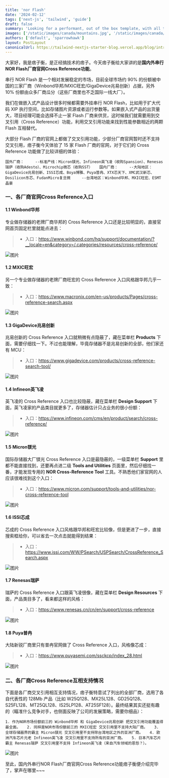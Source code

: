 ```yaml
---
title: 'nor Flash'
date: '2024-02-12'
tags: ['next-js', 'tailwind', 'guide']
draft: false
summary: 'Looking for a performant, out of the box template, with all the best in web technology to support your blogging needs? Checkout the Tailwind Nextjs Starter Blog template.'
images: ['/static/images/canada/mountains.jpg', '/static/images/canada/toronto.jpg']
authors: ['default', 'sparrowhawk']
layout: PostLayout
canonicalUrl: https://tailwind-nextjs-starter-blog.vercel.app/blog/introducing-tailwind-nextjs-starter-blog
---
```


大家好，我是痞子衡，是正经搞技术的痞子。今天痞子衡给大家讲的是**国内外串行NOR Flash厂商官网Cross Reference功能**。

串行 NOR Flash 是一个相对发展稳定的市场，目前全球市场约 90% 的份额被中国的三家厂商（Winbond华邦/MXIC旺宏/GigaDevice兆易创新）占据，另外 10% 份额由众多厂商瓜分（这些厂商里也不乏国际一线大厂）。

我们在做嵌入式产品设计很多时候都需要外挂串行 NOR Flash，比如用于扩大代码 XIP 执行空间，比如存储图片资源或者运行参数等。如果嵌入式产品的出货量大，项目经理可能会选择不止一家 Flash 厂商来供货，这时候我们就需要用到交叉引用（Cross Reference）功能，利用交叉引用功能来找到性能参数相近的两颗 Flash 互相替代。

大部分 Flash 厂商的官网上都做了交叉引用功能，少部分厂商官网暂时还不支持交叉引用，痞子衡今天体验了 15 家 Flash 厂商的官网，对于它们的 Cross Reference 功能做了比较详细的体验：

`国外厂商：     --标准产线：Micron镁光、Infineon英飞凌（收购Spansion）、Renesas瑞萨（收购Adesto）、Microchip微芯（收购SST）   国内厂商：     --大陆地区：GigaDevice兆易创新、ISSI芯成、Boya博雅、Puya普冉、XTX芯天下、XMC武汉新芯、Dosilicon东芯、FudanMicro复旦微     --台湾地区：Winbond华邦、MXIC旺宏、ESMT晶豪   `

### 一、各厂商官网Cross Reference入口

#### 1.1 Winbond华邦

专业做存储器的老牌厂商华邦的 Cross Reference 入口还是比较明显的，直接官网首页固定栏里就能点进去：

> -   入口：https://www.winbond.com/hq/support/documentation/?__locale=en&category=/.categories/resources/cross-reference/
>     

![图片](https://mmbiz.qpic.cn/mmbiz_png/icSsJyL95utZJmLg3qn58SjicMo7VDOPmr6VrPm66eKN9ib6tVicv53XdrgglGYriahibdOx5rZGdFRrwmapbULZCIEg/640?wx_fmt=png&tp=wxpic&wxfrom=5&wx_lazy=1&wx_co=1)

#### 1.2 MXIC旺宏

另一个专业做存储器的老牌厂商旺宏的 Cross Reference 入口风格跟华邦几乎一致：

> -   入口：https://www.macronix.com/en-us/products/Pages/cross-reference-search.aspx
>     

![图片](https://mmbiz.qpic.cn/mmbiz_png/icSsJyL95utZJmLg3qn58SjicMo7VDOPmr6EReGHGqHVw6qMNGFjM4mnAlYXlCzAvMaVFZvw7PCzYRCuNgIsDtKA/640?wx_fmt=png&tp=wxpic&wxfrom=5&wx_lazy=1&wx_co=1)

#### 1.3 GigaDevice兆易创新

兆易创新的 Cross Reference 入口就稍微有点隐蔽了，藏在菜单栏 **Products** 下面，需要仔细找一下。不过也能理解，毕竟存储器不是兆易创新的全部，他们家还有 MCU：

> -   入口：https://www.gigadevice.com/products/cross-reference-search-tool/
>     

![图片](https://mmbiz.qpic.cn/mmbiz_png/icSsJyL95utZJmLg3qn58SjicMo7VDOPmr3oxZic0wWlY5qnXd2hdYJ6HC0R69pV21lOicd919zgibSK7zxTdGSD95Q/640?wx_fmt=png&tp=wxpic&wxfrom=5&wx_lazy=1&wx_co=1)

#### 1.4 Infineon英飞凌

英飞凌的 Cross Reference 入口也比较隐蔽，藏在菜单栏 **Design Support** 下面，英飞凌家的产品类目就更多了，存储器估计只占业务的很小份额：

> -   入口：https://www.infineon.com/cms/en/product/search/cross-reference/
>     

![图片](https://mmbiz.qpic.cn/mmbiz_png/icSsJyL95utZJmLg3qn58SjicMo7VDOPmr1U1ylibmHc42skIFibuxtpWZpeGr0HVkHQgzQDp49nRsFX5YwcIGSEibw/640?wx_fmt=png&tp=wxpic&wxfrom=5&wx_lazy=1&wx_co=1)

#### 1.5 Micron镁光

国际存储器大厂镁光 Cross Reference 入口是最隐蔽的，一级菜单栏 **Support** 里都不能直接找到，还要再点进二级 **Tools and Utilities** 页面里，然后仔细找一番，才能发现专用的 **NOR Cross-Reference Tool** 工具。不熟悉他们家官网的人应该很难找到这个入口：

> -   入口：https://www.micron.com/support/tools-and-utilities/nor-cross-reference-tool
>     

![图片](https://mmbiz.qpic.cn/mmbiz_png/icSsJyL95utZJmLg3qn58SjicMo7VDOPmrSuAUqT8ux9fzE5TxOAtUx78056QTyibkN6tdBe6J1z2fpz8ORia2frbQ/640?wx_fmt=png&tp=wxpic&wxfrom=5&wx_lazy=1&wx_co=1)

#### 1.6 ISSI芯成

芯成的 Cross Reference 入口风格跟华邦和旺宏比较像，但是更进了一步，直接搜索框给你，可以省去一次点击就能得到结果：

> -   入口：https://www.issi.com/WW/PSearch/USPSearch/CrossReference_Search.aspx
>     

![图片](https://mmbiz.qpic.cn/mmbiz_png/icSsJyL95utZJmLg3qn58SjicMo7VDOPmrnl1mJibdSpCY5avh8FNS8r8F4cOgBMYs2EZKrOt9fjpXSqcTwAIpwvg/640?wx_fmt=png&tp=wxpic&wxfrom=5&wx_lazy=1&wx_co=1)

#### 1.7 Renesas瑞萨

瑞萨的 Cross Reference 入口跟英飞凌很像，藏在菜单栏 **Design Resources** 下面，产品类目多了，看来都这样的风格：

> -   入口：https://www.renesas.cn/cn/en/support/cross-reference
>     

![图片](https://mmbiz.qpic.cn/mmbiz_png/icSsJyL95utZJmLg3qn58SjicMo7VDOPmriaJVQg2jDblDprIu9wWiaHx0AzGpIFxSLY799Is1b4e64YIWQ0wWvtsQ/640?wx_fmt=png&tp=wxpic&wxfrom=5&wx_lazy=1&wx_co=1)

#### 1.8 Puya普冉

大陆新锐厂商里只有普冉官网做了 Cross Reference 入口，风格像芯成：

> -   入口：https://www.puyasemi.com/ssckcp/index_28.html
>     

![图片](https://wximg.cccyun.cc/mmbiz_png/icSsJyL95utZJmLg3qn58SjicMo7VDOPmr1ff8e71ic7e7V7PvahCVjso8anicfQlyF1c8jPkh8TmGoPuUYg9h8psQ/640?wx_fmt=png&tp=wxpic&wxfrom=5&wx_lazy=1&wx_co=1)

### 二、各厂商Cross Reference互相支持情况

下面是各厂商交叉引用相互支持情况，痞子衡特意试了列出的全部厂商，选用了各自代表性的 128Mb 产品（比如 W25Q128、MX25L128、GD25Q128、S25FL128、MT25QL128、IS25LP128、AT25SF128）。最终结果其实还挺有趣的（瞄准什么竞争对手，也侧面反映了公司的发展策略，需要你细品）：

`1. 作为NOR市场份额前三的 Winbond华邦 和 GigaDevice兆易创新 把交叉引用功能覆盖得最全面。   2. 同样是NOR市场份额前三的 MXIC旺宏 交叉引用里不支持大陆厂商。   3. 全球存储器界的霸主 Micron镁光 交叉引用里不支持除台湾地区之外的亚洲厂商。   4. 欧洲汽车芯片元老 Infineon英飞凌 交叉引用里不支持所有的亚洲厂商。   5. 日本汽车芯片霸主 Renesas瑞萨 交叉引用里不支持 Infineon英飞凌（来自汽车领域的恩怨？）。`

![图片](https://mmbiz.qpic.cn/mmbiz_png/icSsJyL95utZJmLg3qn58SjicMo7VDOPmrC8ZcjrAgn3ZVDm7e4rD5NUMl2u7A2hdgYAGsRYerxlpphKVoCurBnA/640?wx_fmt=png&tp=wxpic&wxfrom=5&wx_lazy=1&wx_co=1)

至此，国内外串行NOR Flash厂商官网Cross Reference功能痞子衡便介绍完毕了，掌声在哪里~~~